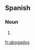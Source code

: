 ==Spanish==

===Noun===
{{infl|es|noun form|g={{m|p}}}}

# {{plural of|[[abogado]]|nocat=1|lang=es}}

[[fr:abogados]]